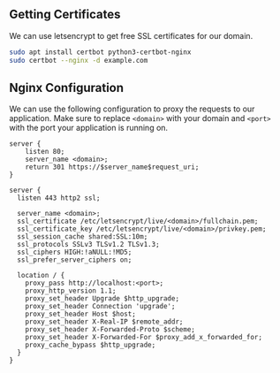 ## Getting Certificates

We can use letsencrypt to get free SSL certificates for our domain.

```bash
sudo apt install certbot python3-certbot-nginx
sudo certbot --nginx -d example.com
```

## Nginx Configuration

We can use the following configuration to proxy the requests to our application.
Make sure to replace `<domain>` with your domain and `<port>` with the port your application is running on.

```nginx
server {
    listen 80;
    server_name <domain>;
    return 301 https://$server_name$request_uri;
}

server {
  listen 443 http2 ssl;

  server_name <domain>;
  ssl_certificate /etc/letsencrypt/live/<domain>/fullchain.pem;
  ssl_certificate_key /etc/letsencrypt/live/<domain>/privkey.pem;
  ssl_session_cache shared:SSL:10m;
  ssl_protocols SSLv3 TLSv1.2 TLSv1.3;
  ssl_ciphers HIGH:!aNULL:!MD5;
  ssl_prefer_server_ciphers on;

  location / {
    proxy_pass http://localhost:<port>;
    proxy_http_version 1.1;
    proxy_set_header Upgrade $http_upgrade;
    proxy_set_header Connection 'upgrade';
    proxy_set_header Host $host;
    proxy_set_header X-Real-IP $remote_addr;
    proxy_set_header X-Forwarded-Proto $scheme;
    proxy_set_header X-Forwarded-For $proxy_add_x_forwarded_for;
    proxy_cache_bypass $http_upgrade;
  }
}

```
